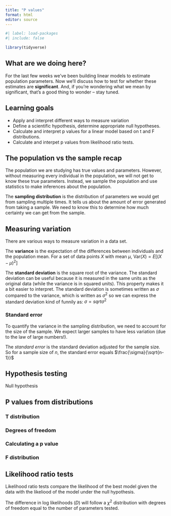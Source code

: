 ```yaml
---
title: "P values"
format: html
editor: source
---
```


```r
#| label: load-packages
#| include: false

library(tidyverse)
```

## What are we doing here?
For the last few weeks we've been building linear models to estimate population parameters. Now we'll discuss how to test for whether these estimates are **significant**. And, if you're wondering what we mean by significant, that's a good thing to wonder -- stay tuned.

## Learning goals
- Apply and interpret different ways to measure variation
- Define a scientific hypothesis, determine appropriate null hypotheses.
- Calculate and interpret p values for a linear model based on t and F distributions.
- Calculate and interpet p values from likelihood ratio tests.

## The population vs the sample recap

The population we are studying has true values and parameters. However, without measuring every individual in the population, we will not get to know these true parameters. Instead, we sample the population and use statistics to make inferences about the population.

The **sampling distribution** is the distribution of parameters we would get from sampling multiple times. It tells us about the amount of error generated from taking a sample. We need to know this to determine how much certainty we can get from the sample.

## Measuring variation

There are various ways to measure variation in a data set.

The **variance** is the expectation of the differences between individuals and the population mean. For a set of data points $X$ with mean $\mu$, $\text{Var}(X) = E[(X - \mu)^2]$

The **standard deviation** is the square root of the variance. The standard deviation can be useful because it is measured in the same units as the original data (while the variance is in squared units). This property makes it a bit easier to interpret. The standard deviation is sometimes written as $\sigma$ compared to the variance, which is written as $\sigma^2$ so we can express the standard deviation kind of funnily as: $\sigma = sqrt{\sigma^2}$

### Standard error

To quantify the variance in the sampling distribution, we need to account for the size of the sample. We expect larger samples to have less variation (due to the law of large numbers!).

The *standard error* is the standard deviation  adjusted for the sample size. So for a sample size of $n$, the standard error equals $\frac{\sigma}{\sqrt{n-1}}$

## Hypothesis testing
Null hypothesis

## P values from distributions
### T distribution 

### Degrees of freedom

### Calculating a p value

### F distribution

## Likelihood ratio tests

Likelihood ratio tests compare the likelihood of the best model given the data with the likeliood of the model under the null hypothesis.

The difference in log likelihoods ($D$) will follow a $\chi ^2$ distribution with degrees of freedom equal to the number of parameters tested.


